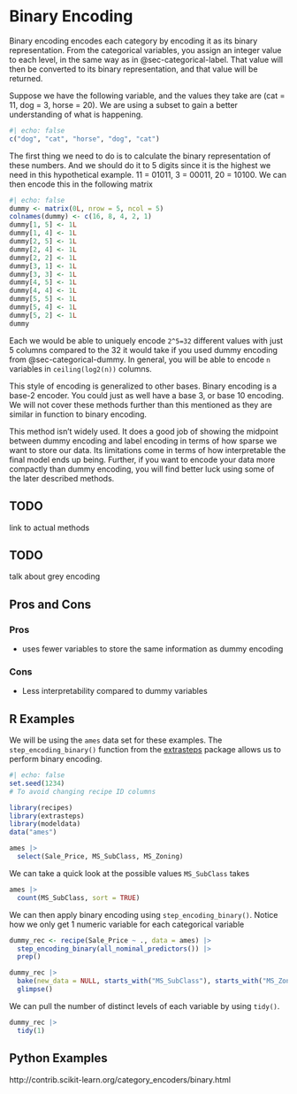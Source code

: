 # Binary Encoding {#sec-categorical-binary}

Binary encoding encodes each category by encoding it as its binary representation. From the categorical variables, you assign an integer value to each level, in the same way as in @sec-categorical-label. That value will then be converted to its binary representation, and that value will be returned.

Suppose we have the following variable, and the values they take are (cat = 11, dog = 3, horse = 20). We are using a subset to gain a better understanding of what is happening.

```r
#| echo: false
c("dog", "cat", "horse", "dog", "cat")
```

The first thing we need to do is to calculate the binary representation of these numbers. And we should do it to 5 digits since it is the highest we need in this hypothetical example. 11 = 01011, 3 = 00011, 20 = 10100. We can then encode this in the following matrix

```r
#| echo: false
dummy <- matrix(0L, nrow = 5, ncol = 5)
colnames(dummy) <- c(16, 8, 4, 2, 1)
dummy[1, 5] <- 1L
dummy[1, 4] <- 1L
dummy[2, 5] <- 1L
dummy[2, 4] <- 1L
dummy[2, 2] <- 1L
dummy[3, 1] <- 1L
dummy[3, 3] <- 1L
dummy[4, 5] <- 1L
dummy[4, 4] <- 1L
dummy[5, 5] <- 1L
dummy[5, 4] <- 1L
dummy[5, 2] <- 1L
dummy
```

Each we would be able to uniquely encode `2^5=32` different values with just 5 columns compared to the 32 it would take if you used dummy encoding from @sec-categorical-dummy. In general, you will be able to encode `n` variables in `ceiling(log2(n))` columns.

::: callout-note
This style of encoding is generalized to other bases. Binary encoding is a base-2 encoder. You could just as well have a base 3, or base 10 encoding. We will not cover these methods further than this mentioned as they are similar in function to binary encoding.
:::

This method isn't widely used. It does a good job of showing the midpoint between dummy encoding and label encoding in terms of how sparse we want to store our data. Its limitations come in terms of how interpretable the final model ends up being. Further, if you want to encode your data more compactly than dummy encoding, you will find better luck using some of the later described methods.

::: {.callout-caution}
# TODO

link to actual methods
:::

::: {.callout-caution}
# TODO

talk about grey encoding
:::

## Pros and Cons

### Pros

-   uses fewer variables to store the same information as dummy encoding

### Cons

-   Less interpretability compared to dummy variables

## R Examples

We will be using the `ames` data set for these examples. The `step_encoding_binary()` function from the [extrasteps](https://github.com/emilhvitfeldt/extrasteps) package allows us to perform binary encoding.

```r
#| echo: false
set.seed(1234)
# To avoid changing recipe ID columns
```

```r
library(recipes)
library(extrasteps)
library(modeldata)
data("ames")

ames |>
  select(Sale_Price, MS_SubClass, MS_Zoning)
```

We can take a quick look at the possible values `MS_SubClass` takes

```r
ames |>
  count(MS_SubClass, sort = TRUE)
```

We can then apply binary encoding using `step_encoding_binary()`. Notice how we only get 1 numeric variable for each categorical variable

```r
dummy_rec <- recipe(Sale_Price ~ ., data = ames) |>
  step_encoding_binary(all_nominal_predictors()) |>
  prep()

dummy_rec |>
  bake(new_data = NULL, starts_with("MS_SubClass"), starts_with("MS_Zoning")) |>
  glimpse()
```

We can pull the number of distinct levels of each variable by using `tidy()`.

```r
dummy_rec |>
  tidy(1)
```

## Python Examples

http://contrib.scikit-learn.org/category_encoders/binary.html
